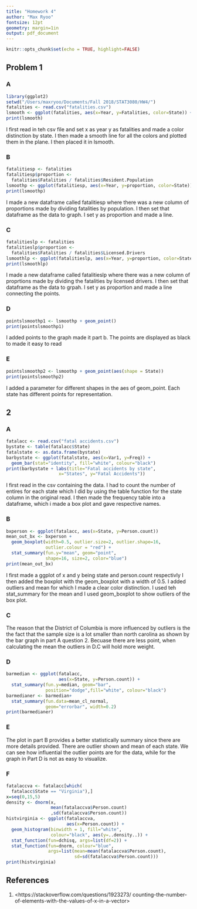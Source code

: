 ```yaml
---
title: "Homework 4" 
author: "Max Ryoo"
fontsize: 12pt
geometry: margin=1in
output: pdf_document
---
```


```r
knitr::opts_chunk$set(echo = TRUE, highlight=FALSE)
```

## Problem 1
### A
```r
library(ggplot2)
setwd("/Users/maxryoo/Documents/Fall 2018/STAT3080/HW4/")
fatalities <- read.csv("fatalities.csv")
lsmooth <- ggplot(fatalities, aes(x=Year, y=Fatalities, color=State)) + geom_line()
print(lsmooth)
```
I first read in teh csv file and set x as year y as fatalities and made a color distinction by state. I then made a smooth line for all the colors and plotted them in the plane. I then placed it in lsmooth. 

### B
```r
fatalitiesp <- fatalities
fatalitiesp$proportion <- 
  fatalities$Fatalities / fatalities$Resident.Population
lsmoothp <- ggplot(fatalitiesp, aes(x=Year, y=proportion, color=State)) + geom_line()
print(lsmoothp)
```
I made a new dataframe called fatalitiesp where there was a new column of proportions made by dividing fatalities by population. I then set that dataframe as the data to graph. I set y as proportion and made a line.

### C
```r
fatalitieslp <- fatalities
fatalitieslp$proportion <- 
  fatalities$Fatalities / fatalities$Licensed.Drivers
lsmoothlp <- ggplot(fatalitieslp, aes(x=Year, y=proportion, color=State)) + geom_line()
print(lsmoothlp)
```
I made a new dataframe called fatalitieslp where there was a new column of proprtions made by dividing the fatalities by licensed drivers. I then set that dataframe as the data to grpah. I set y as proportion and made a line connecting the points.

### D
```r
pointslsmoothp1 <- lsmoothp + geom_point()
print(pointslsmoothp1)
```
I added points to the graph made it part b. The points are displayed as black to made it easy to read

### E
```r
pointslsmoothp2 <- lsmoothp + geom_point(aes(shape = State))
print(pointslsmoothp2)
```
I added a parameter for different shapes in the aes of geom_point. Each state has different points for representation.

## 2
### A
```r
fatalacc <- read.csv("fatal accidents.csv")
bystate <- table(fatalacc$State)
fatalstate <- as.data.frame(bystate)
barbystate <- ggplot(fatalstate, aes(x=Var1, y=Freq)) +
  geom_bar(stat="identity", fill="white", colour="black")
print(barbystate + labs(title="Fatal accidents by state",
                    x="States", y="Fatal Accidents"))
```
I first read in the csv containing the data. I had to count the number of entires for each state which I did by using the table function for the state column in the original read. I then made the frequency table into a dataframe, which i made a box plot and gave respective names.

### B
```r
bxperson <- ggplot(fatalacc, aes(x=State, y=Person.count)) 
mean_out_bx <- bxperson + 
  geom_boxplot(width=0.5, outlier.size=2, outlier.shape=16, 
               outlier.colour = "red") + 
  stat_summary(fun.y="mean", geom="point", 
               shape=16, size=2, color="blue")
print(mean_out_bx)
```
I first made a ggplot of x and y being state and person.count respectivly I then added the boxplot with the geom_boxplot with a width of 0.5. I added outliers and mean for which I made a clear color distinction. I used teh stat_summary for the mean and I used geom_boxplot to show outliers of the box plot.

### C
The reason that the District of Columbia is more influenced by outliers is the the fact that the sample size is a lot smaller than north carolina as shown by the bar graph in part A question 2. Becuase there are less point, when calculating the mean the outliers in D.C will hold more weight.

### D
```r
barmedian <- ggplot(fatalacc,
                    aes(x=State, y=Person.count)) + 
  stat_summary(fun.y=median, geom="bar", 
               position="dodge",fill="white", colour="black")
barmedianer <- barmedian+ 
  stat_summary(fun.data=mean_cl_normal,
               geom="errorbar", width=0.2)
print(barmedianer)
```

### E
The plot in part B provides a better statistically summary since there are more details provided. There are outlier shown and mean of each state. We can see how influential the outlier points are for the data, while for the graph in Part D is not as easy to visualize.

### F
```r
fatalaccva <- fatalacc[which(
  fatalacc$State == "Virginia"),]
x=seq(0,15,5)
density <- dnorm(x, 
                 mean(fatalaccva$Person.count)
                 ,sd(fatalaccva$Person.count))
histvirginia <- ggplot(fatalaccva, 
                       aes(x=Person.count)) + 
  geom_histogram(binwidth = 1, fill="white", 
                 colour="black", aes(y=..density..)) + 
  stat_function(fun=dchisq, args=list(df=2)) + 
  stat_function(fun=dnorm, colour="blue",
                args=list(mean=mean(fatalaccva$Person.count), 
                          sd=sd(fatalaccva$Person.count)))
print(histvirginia)
```

## References
1. <https://stackoverflow.com/questions/1923273/
counting-the-number-of-elements-with-the-values-of-x-in-a-vector>
